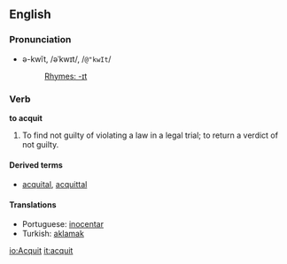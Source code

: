 ==English==
===Pronunciation===
*ə-kwĭt, /əˈkwɪt/, /<tt>@"kwIt</tt>/
*:[[Rhymes:English:-ɪt|Rhymes: -ɪt]]

===Verb===
'''to acquit'''

#To find not guilty of violating a law in a legal trial; to return a verdict of not guilty.

====Derived terms====
*[[acquital]], [[acquittal]]

====Translations====
*Portuguese: [[inocentar]]
*Turkish: [[aklamak]]

[[io:Acquit]]
[[it:acquit]]